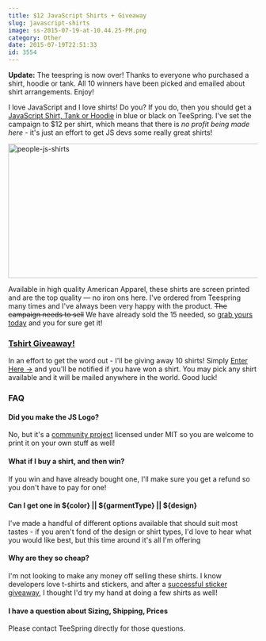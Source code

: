 ```yaml
---
title: $12 JavaScript Shirts + Giveaway
slug: javascript-shirts
image: ss-2015-07-19-at-10.44.25-PM.png
category: Other
date: 2015-07-19T22:51:33
id: 3554
---
```


**Update:** The teespring is now over! Thanks to everyone who purchased a shirt, hoodie or tank. All 10 winners have been picked and emailed about shirt arrangements. Enjoy!

I love JavaScript and I love shirts! Do you? If you do, then you should get a <a href="http://teespring.com/javascript-shirts">JavaScript Shirt, Tank or Hoodie</a> in blue or black on TeeSpring. I've set the campaign to $12 per shirt, which means that there is <em>no profit being made here</em> - it's just an effort to get JS devs some really great shirts!

<img class="aligncenter size-full wp-image-3559" src="people-js-shirts.jpg" alt="people-js-shirts" width="642" height="271" />

Available in high quality American Apparel, these shirts are screen printed and are the top quality — no iron ons here. I've ordered from Teespring many times and I've always been very happy with the product. <del datetime="2015-07-20T14:09:27+00:00">The campaign needs to sell</del> We have already sold the 15 needed, so <a href="http://teespring.com/javascript-shirts">grab yours today</a> and you for sure get it!

<h3><a href="http://wesbos.com/giveaways/javascript-shirt-giveaway/">Tshirt Giveaway!</a></h3>

In an effort to get the word out - I'll be giving away 10 shirts! Simply <a href="http://wesbos.com/giveaways/javascript-shirt-giveaway/">Enter Here →</a> and you'll be notified if you have won a shirt. You may pick any shirt available and it will be mailed anywhere in the world. Good luck!

<h3>FAQ</h3>

<h4>Did you make the JS Logo?</h4>

No, but it's a <a href="https://github.com/voodootikigod/logo.js">community project</a> licensed under MIT so you are welcome to print it on your own stuff as well!

<h4>What if I buy a shirt, and then win?</h4>

If you win and have already bought one, I'll make sure you get a refund so you don't have to pay for one!

<h4>Can I get one in ${color} || ${garmentType} || ${design}</h4>

I've made a handful of different options available that should suit most tastes - if you aren't fond of the design or shirt types, I'd love to hear what you would like best, but this time around it's all I'm offering

<h4>Why are they so cheap?</h4>

I'm not looking to make any money off selling these shirts. I know developers love t-shirts and stickers, and after a <a href="http://wesbos.com/dev-stickers/">successful sticker giveaway</a>, I thought I'd try my hand at doing a few shirts as well!

<h4>I have a question about Sizing, Shipping, Prices</h4>

Please contact TeeSpring directly for those questions.